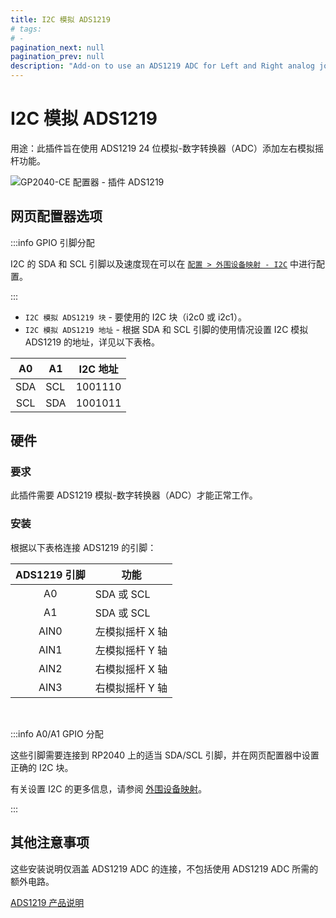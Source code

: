 ```yaml
---
title: I2C 模拟 ADS1219
# tags:
# -
pagination_next: null
pagination_prev: null
description: "Add-on to use an ADS1219 ADC for Left and Right analog joysticks on your controller"
---
```



# I2C 模拟 ADS1219

用途：此插件旨在使用 ADS1219 24 位模拟-数字转换器（ADC）添加左右模拟摇杆功能。

![GP2040-CE 配置器 - 插件 ADS1219](../assets/images/gpc-add-ons-ads1219.png)

## 网页配置器选项

:::info GPIO 引脚分配

I2C 的 SDA 和 SCL 引脚以及速度现在可以在 [`配置 > 外围设备映射 - I2C`](../web-configurator/menu-pages/03-peripheral-mapping.mdx#i2c) 中进行配置。

:::

- `I2C 模拟 ADS1219 块` - 要使用的 I2C 块（i2c0 或 i2c1）。
- `I2C 模拟 ADS1219 地址` - 根据 SDA 和 SCL 引脚的使用情况设置 I2C 模拟 ADS1219 的地址，详见以下表格。

| A0  | A1  | I2C 地址   |
| :-: | --- | :---------: |
| SDA | SCL |   1001110   |
| SCL | SDA |   1001011   |

## 硬件

### 要求

此插件需要 ADS1219 模拟-数字转换器（ADC）才能正常工作。

### 安装

根据以下表格连接 ADS1219 的引脚：

| ADS1219 引脚 | 功能                     |
| :----------: | ------------------------ |
|     A0       | SDA 或 SCL               |
|     A1       | SDA 或 SCL               |
|    AIN0      | 左模拟摇杆 X 轴          |
|    AIN1      | 左模拟摇杆 Y 轴          |
|    AIN2      | 右模拟摇杆 X 轴          |
|    AIN3      | 右模拟摇杆 Y 轴          |

<br />

:::info A0/A1 GPIO 分配

这些引脚需要连接到 RP2040 上的适当 SDA/SCL 引脚，并在网页配置器中设置正确的 I2C 块。

有关设置 I2C 的更多信息，请参阅 [外围设备映射](../web-configurator/menu-pages/03-peripheral-mapping.mdx#i2c)。

:::

## 其他注意事项

这些安装说明仅涵盖 ADS1219 ADC 的连接，不包括使用 ADS1219 ADC 所需的额外电路。

[ADS1219 产品说明](https://www.ti.com/lit/ds/symlink/ads1219.pdf)
